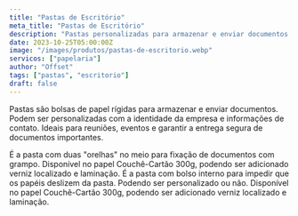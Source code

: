 ```yaml
---
title: "Pastas de Escritório"
meta_title: "Pastas de Escritório"
description: "Pastas personalizadas para armazenar e enviar documentos. Perfeitas para reuniões, eventos e entrega segura de documentos."
date: 2023-10-25T05:00:00Z
image: "/images/produtos/pastas-de-escritorio.webp"
servicos: ["papelaria"]
author: "Offset"
tags: ["pastas", "escritorio"]
draft: false
---
```


Pastas são bolsas de papel rígidas para armazenar e enviar documentos. Podem ser personalizadas com a identidade da empresa e informações de contato. Ideais para reuniões, eventos e garantir a entrega segura de documentos importantes.

<Accordion client:load title="Pasta com Orelha">
É a pasta com duas "orelhas" no meio para fixação de documentos com grampo.
Disponível no papel Couchê-Cartão 300g, podendo ser adicionado verniz localizado e laminação.

</Accordion>
<Accordion client:load title="Pasta com Bolso">
É a pasta com bolso interno para impedir que os papéis deslizem da pasta.
Podendo ser personalizado ou não.
Disponível no papel Couchê-Cartão 300g, podendo ser adicionado verniz localizado e laminação.

</Accordion>

<ButtonWhatsapp
  label="ORÇAMENTO PELO WHATSAPP"
  tag="_blank"
  produto="Pasta de Escritório"
  phoneNumber="5567999005557"
/>
